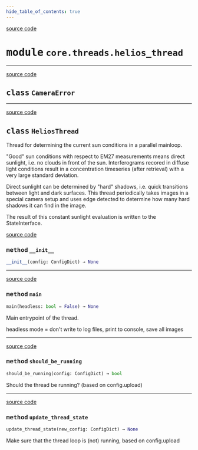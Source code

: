 ```yaml
---
hide_table_of_contents: true
---
```


<!-- markdownlint-disable -->

<a href="https://github.com/tum-esm/pyra/tree/main/packages/core/threads/helios_thread.py#L0" className="SourceCodeLinkBadge">source code</a>

# <kbd>module</kbd> `core.threads.helios_thread`






---

<a href="https://github.com/tum-esm/pyra/tree/main/packages/core/threads/helios_thread.py#L20" className="SourceCodeLinkBadge">source code</a>

## <kbd>class</kbd> `CameraError`








---

<a href="https://github.com/tum-esm/pyra/tree/main/packages/core/threads/helios_thread.py#L244" className="SourceCodeLinkBadge">source code</a>

## <kbd>class</kbd> `HeliosThread`
Thread for determining the current sun conditions in a parallel mainloop. 

"Good" sun conditions with respect to EM27 measurements means direct sunlight, i.e. no clouds in front of the sun. Interferograms recored in diffuse light conditions result in a concentration timeseries (after retrieval) with a very large standard deviation. 

Direct sunlight can be determined by "hard" shadows, i.e. quick transitions between light and dark surfaces. This thread periodically takes images in a special camera setup and uses edge detected to determine how many hard shadows it can find in the image. 

The result of this constant sunlight evaluation is written to the StateInterface. 

<a href="https://github.com/tum-esm/pyra/tree/main/packages/core/threads/helios_thread.py#L264" className="SourceCodeLinkBadge">source code</a>

### <kbd>method</kbd> `__init__`

```python
__init__(config: ConfigDict) → None
```








---

<a href="https://github.com/tum-esm/pyra/tree/main/packages/core/threads/helios_thread.py#L302" className="SourceCodeLinkBadge">source code</a>

### <kbd>method</kbd> `main`

```python
main(headless: bool = False) → None
```

Main entrypoint of the thread. 

headless mode = don't write to log files, print to console, save all images 

---

<a href="https://github.com/tum-esm/pyra/tree/main/packages/core/threads/helios_thread.py#L293" className="SourceCodeLinkBadge">source code</a>

### <kbd>method</kbd> `should_be_running`

```python
should_be_running(config: ConfigDict) → bool
```

Should the thread be running? (based on config.upload) 

---

<a href="https://github.com/tum-esm/pyra/tree/main/packages/core/threads/helios_thread.py#L270" className="SourceCodeLinkBadge">source code</a>

### <kbd>method</kbd> `update_thread_state`

```python
update_thread_state(new_config: ConfigDict) → None
```

Make sure that the thread loop is (not) running, based on config.upload 


